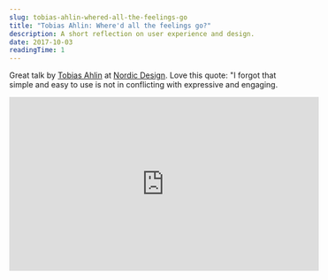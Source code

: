 ```yaml
---
slug: tobias-ahlin-whered-all-the-feelings-go
title: "Tobias Ahlin: Where'd all the feelings go?"
description: A short reflection on user experience and design.
date: 2017-10-03
readingTime: 1
---
```


Great talk by <a href="http://tobiasahlin.com">Tobias Ahlin</a> at <a href="http://nordic.design/">Nordic Design</a>. Love this quote:
"I forgot that simple and easy to use is not in conflicting with expressive and engaging.

<iframe width="560" height="315" src="https://www.youtube.com/embed/UBVTRUZ5cTE?rel=0" frameborder="0" allowfullscreen></iframe>